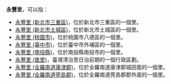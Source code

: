 '''永豐里'''，可以指：
*[[永豐里_(新北市三重區)|永豐里 (新北市三重區)]]，位於新北市三重區的一個里。
*[[永豐里_(新北市土城區)|永豐里 (新北市土城區)]]，位於新北市土城區的一個里。
*[[永豐里_(桃園市)|永豐里 (桃園市)]]，位於桃園市八德區的一個里。
*[[永豐里_(臺中市)|永豐里 (臺中市)]]，位於臺中市外埔區的一個里。
*[[永豐里_(南投縣)|永豐里 (南投縣)]]，位於南投縣南投市的一個里。
*[[永豐里_(堡里)|永豐里 (堡里)]]，臺灣清治至日治前期的一個行政區劃。
*[[永豐里_(全羅南道康津郡)|永豐里 (全羅南道康津郡)]]，位於全羅南道康津郡城田面的一個里。
*[[永豐里_(全羅南道莞島郡)|永豐里 (全羅南道莞島郡)]]，位於全羅南道莞島郡郡外面的一個里。
{{消歧義|cat=三字臺灣里名消歧義}}